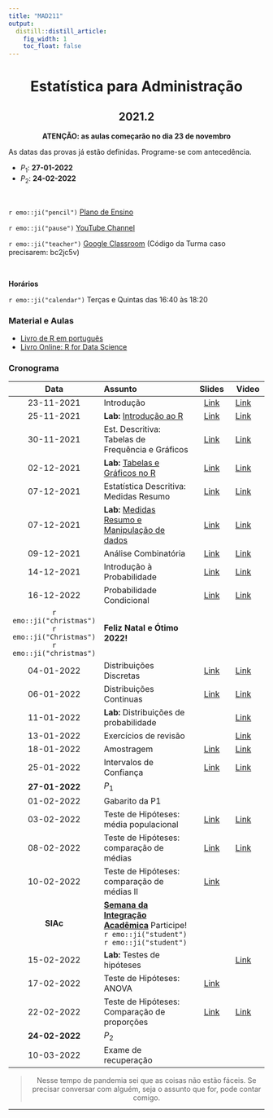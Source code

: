 ```yaml
---
title: "MAD211"
output:
  distill::distill_article: 
    fig_width: 1
    toc_float: false  
---
```


<center>

# Estatística para Administração

## 2021.2

**ATENÇÃO: as aulas começarão no dia 23 de novembro**

</center>

As datas das provas já estão definidas. Programe-se com antecedência. 

- $P_1$: **27-01-2022**
- $P_2$: **24-02-2022** 

</br>

`r emo::ji("pencil")` [Plano de Ensino](2021-2/Plano_MAD211_2021-2.pdf) 

`r emo::ji("pause")` [YouTube Channel](https://www.youtube.com/playlist?list=PLrqJCLOY0EkDc3zIhA0-Lk-M12FnReWwa) 

`r emo::ji("teacher")` [Google Classroom](https://classroom.google.com/c/NDI5NTM4Njk3ODg1?cjc=bc2jc5v)  (Código da Turma caso precisarem: bc2jc5v)

</br>

**Horários**    

`r emo::ji("calendar")` Terças e Quintas das 16:40 às 18:20 


### **Material e Aulas**

- [Livro de R em português](http://leg.ufpr.br/Rpira/Rpira.pdf) 
- [Livro Online: R for Data Science](https://r4ds.had.co.nz) 


### **Cronograma**


| Data  | Assunto                | Slides      | Video |
|:-----:|:-----------------------|:----------:|--------|
| 23-11-2021     | Introdução  | [Link](2021-2/MAD211_Aula01.pdf) | [Link](https://youtu.be/Kw9vC_yU4qU) | 
| 25-11-2021     | **Lab:** [Introdução ao R](https://ctruciosm.github.io/ACA-228/LabR_01)  | [Link](2021-2/LabR_01.pdf)  | [Link](https://youtu.be/5SMJsKamuSQ) | 
| 30-11-2021      | Est. Descritiva: Tabelas de Frequência e Gráficos   | [Link](2021-2/MAD211_Aula03.pdf) | [Link](https://youtu.be/W45bVRU6gF0) | 
| 02-12-2021      | **Lab:** [Tabelas e Gráficos no R](https://ctruciosm.github.io/ACA-228/LabR_02) | [Link](2021-2/LabR_02.pdf)  | [Link](https://youtu.be/s-pcmRTyZFk) |
| 07-12-2021      | Estatística Descritiva: Medidas Resumo  | [Link](2021-2/MAD211_Aula05.pdf)  | [Link](https://www.youtube.com/watch?v=rDfQ28ZVFiA&list=PLrqJCLOY0EkCcJCy9qRHgygfH_Dy14bho&index=5)  | 
| 07-12-2021      | **Lab:** [Medidas Resumo e Manipulação de dados](https://ctruciosm.github.io/ACA-228/LabR_04) | [Link](2021-2/LabR_04.pdf)  | [Link](https://www.youtube.com/watch?v=KjjDLw0o_Rg&list=PLrqJCLOY0EkCcJCy9qRHgygfH_Dy14bho&index=6) | 
| 09-12-2021      | Análise Combinatória   | [Link](2021-2/MAD211_Aula07.pdf)  | [Link](https://youtu.be/92r6xprL1D4) | 
| 14-12-2021      | Introdução à Probabilidade  | [Link](2021-2/MAD211_Aula08.pdf)  | [Link](https://www.youtube.com/watch?v=PWtN_tLdrQ8&list=PLrqJCLOY0EkDsfP4n9UD91-Gh1cMjceRP&index=8)  | 
| 16-12-2022      | Probabilidade Condicional   | [Link](2021-2/MAD211_Aula09.pdf)  | [Link](https://youtu.be/r_1xJvrlAkI)  |
| `r emo::ji("christmas")` `r emo::ji("Christmas")` `r emo::ji("christmas")`   |    **Feliz Natal e Ótimo 2022!**     |  |  | 
| 04-01-2022      | Distribuições Discretas   |[Link](2021-2/MAD211_Aula10.pdf)  |  [Link](https://youtu.be/XWofjlFzilQ)| 
| 06-01-2022      | Distribuições Continuas | [Link](2021-2/MAD211_Aula11.pdf) | [Link](https://youtu.be/izrsmOQQzY0)  | 
| 11-01-2022      | **Lab:** Distribuições de probabilidade  |  | [Link](https://www.youtube.com/watch?v=2B4lkkOiIj0&list=PLrqJCLOY0EkCcJCy9qRHgygfH_Dy14bho&index=11)  | 
| 13-01-2022      | Exercícios de revisão |  | [Link](https://youtu.be/BJMeehoOmak)  | 
| 18-01-2022      | Amostragem | [Link](2021-2/MAD211_Aula12.pdf) | [Link](https://www.youtube.com/watch?v=bfnpRb7V8yc&list=PLrqJCLOY0EkCcJCy9qRHgygfH_Dy14bho&index=13) | 
| 25-01-2022      | Intervalos de Confiança | [Link](2021-2/MAD211_Aula13.pdf)  | [Link](https://www.youtube.com/watch?v=8fxiP6UqVr4&list=PLrqJCLOY0EkCcJCy9qRHgygfH_Dy14bho&index=14) | 
| **27-01-2022**  | $P_1$  |  |   | 
| 01-02-2022      | Gabarito da P1 |  |   |
| 03-02-2022     | Teste de Hipóteses: média populacional  | [Link](2021-2/MAD211_Aula14.pdf) | [Link](https://youtu.be/M5yMl3kRn08) | 
| 08-02-2022     | Teste de Hipóteses: comparação de médias   | [Link](2021-2/MAD211_Aula15.pdf) |  [Link](https://www.youtube.com/watch?v=WQS8DGZBtYU&list=PLrqJCLOY0EkCcJCy9qRHgygfH_Dy14bho&index=16) | 
| 10-02-2022       | Teste de Hipóteses: comparação de médias II  | [Link](2021-2/MAD211_Aula15.pdf)  | | 
| **SIAc**     | [**Semana da Integração Acadêmica**](https://siac.ufrj.br) Participe! `r emo::ji("student")`  `r emo::ji("student")` |   |  | 
| 15-02-2022      | **Lab:** Testes de hipóteses |  | [Link](https://www.youtube.com/watch?v=1uDUq_Dnars&list=PLrqJCLOY0EkCcJCy9qRHgygfH_Dy14bho&index=18)  | 
| 17-02-2022     | Teste de Hipóteses: ANOVA   | [Link](2021-2/MAD211_Aula16.pdf)  |   | 
| 22-02-2022      | Teste de Hipóteses: Comparação de proporções |  [Link](2021-2/MAD211_Aula17.pdf)   | [Link](https://www.youtube.com/watch?v=cC9fQRjFicg&list=PLrqJCLOY0EkCcJCy9qRHgygfH_Dy14bho&index=20) |
| **24-02-2022**      | $P_2$  |  |   | 
| 10-03-2022      | Exame de recuperação |  |   | 



<center>

> Nesse tempo de pandemia sei que as coisas não estão fáceis. Se precisar conversar com alguém, seja o assunto que for,  pode contar comigo. 

</center>



---- 